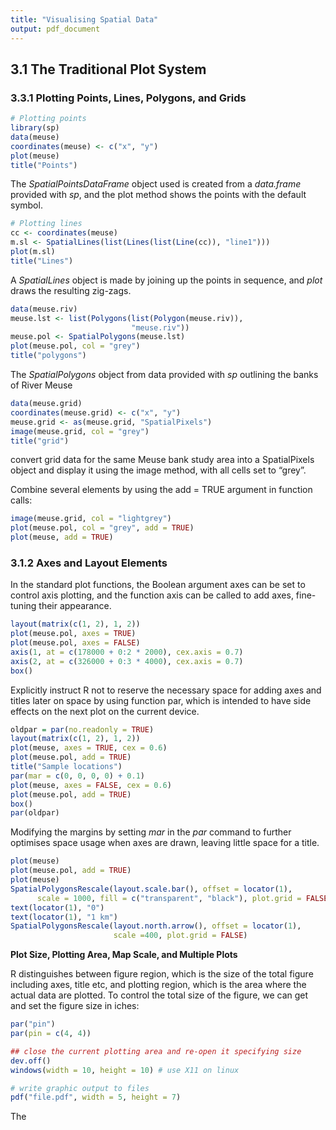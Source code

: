 ```yaml
---
title: "Visualising Spatial Data"
output: pdf_document
---
```


## 3.1 The Traditional Plot System

### 3.3.1 Plotting Points, Lines, Polygons, and Grids

```r
# Plotting points
library(sp)
data(meuse)
coordinates(meuse) <- c("x", "y")
plot(meuse)
title("Points")
```

The *SpatialPointsDataFrame* object used is created from a *data.frame* provided with *sp*, and the plot method shows the points with the default symbol.

```r
# Plotting lines
cc <- coordinates(meuse)
m.sl <- SpatialLines(list(Lines(list(Line(cc)), "line1")))
plot(m.sl)
title("Lines")
```

A *SpatialLines* object is made by joining up the points in sequence, and *plot* draws the resulting zig-zags.

```r
data(meuse.riv)
meuse.lst <- list(Polygons(list(Polygon(meuse.riv)),
                           "meuse.riv"))
meuse.pol <- SpatialPolygons(meuse.lst)
plot(meuse.pol, col = "grey")
title("polygons")
```

The *SpatialPolygons* object from data provided with *sp* outlining the banks of River Meuse

```r
data(meuse.grid)
coordinates(meuse.grid) <- c("x", "y")
meuse.grid <- as(meuse.grid, "SpatialPixels")
image(meuse.grid, col = "grey")
title("grid")
```
convert grid data for the same Meuse bank study area into a SpatialPixels object and display it using the image method, with all cells set to "grey".

Combine several elements by using the add = TRUE argument in function calls:
```r
image(meuse.grid, col = "lightgrey")
plot(meuse.pol, col = "grey", add = TRUE)
plot(meuse, add = TRUE)
```

### 3.1.2 Axes and Layout Elements

In the standard plot functions, the Boolean argument axes can be set to control axis plotting, and the function axis can be called to add axes, fine-tuning their appearance.
```r
layout(matrix(c(1, 2), 1, 2))
plot(meuse.pol, axes = TRUE)
plot(meuse.pol, axes = FALSE)
axis(1, at = c(178000 + 0:2 * 2000), cex.axis = 0.7)
axis(2, at = c(326000 + 0:3 * 4000), cex.axis = 0.7)
box()
```
Explicitly instruct R not to reserve the necessary space for adding axes and titles later on space by using function par, which is intended to have side effects on the next plot on the current device.
```r
oldpar = par(no.readonly = TRUE)
layout(matrix(c(1, 2), 1, 2))
plot(meuse, axes = TRUE, cex = 0.6)
plot(meuse.pol, add = TRUE)
title("Sample locations")
par(mar = c(0, 0, 0, 0) + 0.1)
plot(meuse, axes = FALSE, cex = 0.6)
plot(meuse.pol, add = TRUE)
box()
par(oldpar)
```
Modifying the margins by setting *mar* in the *par* command to further optimises space usage when axes are drawn, leaving little space for a title. 

```r
plot(meuse)
plot(meuse.pol, add = TRUE)
plot(meuse)
SpatialPolygonsRescale(layout.scale.bar(), offset = locator(1),
      scale = 1000, fill = c("transparent", "black"), plot.grid = FALSE)
text(locator(1), "0")
text(locator(1), "1 km")
SpatialPolygonsRescale(layout.north.arrow(), offset = locator(1),
                       scale =400, plot.grid = FALSE)
```

**Plot Size, Plotting Area, Map Scale, and Multiple Plots**

R distinguishes between figure region, which is the size of the total figure including axes, title etc, and plotting region, which is the area where the actual data are plotted. To control the total size of the figure, we can get and set the figure size in iches:
```r
par("pin")
par(pin = c(4, 4))

## close the current plotting area and re-open it specifying size
dev.off()
windows(width = 10, height = 10) # use X11 on linux

# write graphic output to files
pdf("file.pdf", width = 5, height = 7)
```

The 